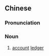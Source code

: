 ==Chinese==
{{zh-forms|type=22}}

===Pronunciation===
{{zh-pron
|m=liúshuǐ bùzi
|cat=n
}}

===Noun===
{{zh-noun}}

# {{lb|zh|literary}} [[account]] [[ledger]]